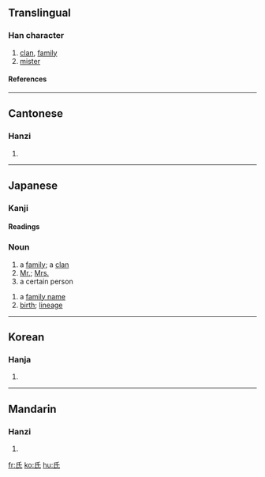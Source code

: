 ==Translingual==
{{Han stroke|[[Image:氏-order.gif]]}}
===Han character===
{{Han char|rn=83|rad=氏|as=00|sn=4|four=7274<sub>0</sub>|canj=竹女心 (HVP)}}
# [[clan]], [[family]]
# [[mister]]
====References====
{{Han ref|kx=0597.180|dkj=17026|dj=0988.300|hdz=32130.010|uh=6C0F|ud=27663|bh=A4F3|bd=42227}}

----
==Cantonese==
===Hanzi===
{{yue-hanzi|jyut=[[si6]], [[zi1]]|y=[[si6]], [[ji1]]}}
# {{defn|Cantonese}}

----
==Japanese==
===Kanji===
{{ja-kanji|rs=氏00|grade=4}}
====Readings====
{{ja-readings|on=[[し]] (shi)
|kun=[[うじ]] (uji)
}}

===Noun===
{{ja-noun|k|hira=し|rom=shi}}
# a [[family]]; a [[clan]]
# [[Mr.]]; [[Mrs.]]
# a certain person
{{ja-noun|k|hira=うじ|rom=uji}}
# a [[family name]]
# [[birth]]; [[lineage]]

----
==Korean==
===Hanja===
{{ko-hanja|hangeul=[[씨]], [[지]]|eumhun=|rv=ssi, ji|mr=ssi, chi|y=ssi, ci}}
# {{defn|Korean}}

----
==Mandarin==
===Hanzi===
{{cmn-hanzi|pin=[[shì]] (shi4), [[zhī]] (zhi1), [[jīng]] (jing1)|wg=shih<sup>4</sup>}}
# {{defn|Mandarin}}

[[fr:氏]]
[[ko:氏]]
[[hu:氏]]